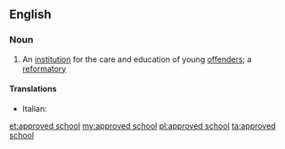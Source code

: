==English==

===Noun===
{{wikipedia|Approved School}}
{{en-noun|head=[[approved]] [[school]]}}

# {{context|British}} An [[institution]] for the care and education of young [[offender]]s; a [[reformatory]]

====Translations====
{{trans-top|reformatory}}
* Italian: {{t-|it|riformatorio|m}}
{{trans-mid}}
{{trans-bottom}}

[[et:approved school]]
[[my:approved school]]
[[pl:approved school]]
[[ta:approved school]]